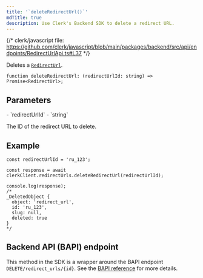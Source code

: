 ```yaml
---
title: '`deleteRedirectUrl()`'
mdTitle: true
description: Use Clerk's Backend SDK to delete a redirect URL.
---
```


{/* clerk/javascript file: https://github.com/clerk/javascript/blob/main/packages/backend/src/api/endpoints/RedirectUrlApi.ts#L37 */}

Deletes a [`RedirectUrl`](/docs/references/backend/types/backend-redirect-url).

```tsx {{ prettier: false }}
function deleteRedirectUrl: (redirectUrlId: string) => Promise<RedirectUrl>;
```

## Parameters

<Properties>
  - `redirectUrlId`
  - `string`

  The ID of the redirect URL to delete.
</Properties>

## Example

```tsx {{ prettier: false }}
const redirectUrlId = 'ru_123';

const response = await clerkClient.redirectUrls.deleteRedirectUrl(redirectUrlId);

console.log(response);
/*
_DeletedObject {
  object: 'redirect_url',
  id: 'ru_123',
  slug: null,
  deleted: true
}
*/
```

## Backend API (BAPI) endpoint

This method in the SDK is a wrapper around the BAPI endpoint `DELETE/redirect_urls/{id}`. See the [BAPI reference](https://clerk.com/docs/reference/backend-api/tag/Redirect-URLs#operation/DeleteRedirectURL) for more details.
